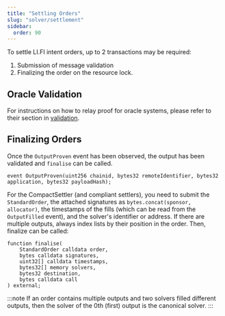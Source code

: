 ```yaml
---
title: "Settling Orders"
slug: "solver/settlement"
sidebar:
  order: 90
---
```



To settle LI.FI intent orders, up to 2 transactions may be required:
1. Submission of message validation
2. Finalizing the order on the resource lock.


## Oracle Validation

For instructions on how to relay proof for oracle systems, please refer to their section in [validation](/architecture/oracle).

## Finalizing Orders

Once the  `OutputProven` event has been observed, the output has been validated and `finalise` can be called.
```
event OutputProven(uint256 chainid, bytes32 remoteIdentifier, bytes32 application, bytes32 payloadHash);
```

For the CompactSettler (and compliant settlers), you need to submit the `StandardOrder`, the attached signatures as `bytes.concat(sponsor, allocator)`, the timestamps of the fills (which can be read from the `OutputFilled` event), and the solver's identifier or address. If there are multiple outputs, always index lists by their position in the order. Then, finalize can be called:

```solidity
function finalise(
    StandardOrder calldata order,
    bytes calldata signatures,
    uint32[] calldata timestamps,
    bytes32[] memory solvers,
    bytes32 destination,
    bytes calldata call
) external;
```

:::note
If an order contains multiple outputs and two solvers filled different outputs, then the solver of the 0th (first) output is the canonical solver.
:::
